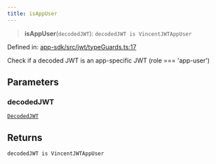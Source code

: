 ```yaml
---
title: isAppUser
---
```


> **isAppUser**(`decodedJWT`): `decodedJWT is VincentJWTAppUser`

Defined in: [app-sdk/src/jwt/typeGuards.ts:17](https://github.com/LIT-Protocol/Vincent/blob/1ec4d670031700c70e1e2ba1640f87d4b5f07fe8/packages/libs/app-sdk/src/jwt/typeGuards.ts#L17)

Check if a decoded JWT is an app-specific JWT (role === 'app-user')

## Parameters

### decodedJWT

[`DecodedJWT`](/api-reference/app-sdk/jwt/interfaces/DecodedJWT)

## Returns

`decodedJWT is VincentJWTAppUser`
